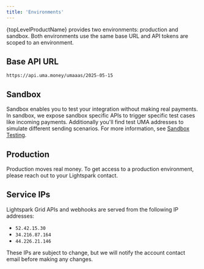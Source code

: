 ```yaml
---
title: 'Environments'
---
```


{topLevelProductName} provides two environments: production and sandbox.  Both environments use the same base URL and API tokens are scoped to an environment.

## Base API URL
 `https://api.uma.money/umaaas/2025-05-15`

## Sandbox
Sandbox enables you to test your integration without making real payments.  In sandbox, we expose sandbox specific APIs to trigger specific test cases like incoming payments.  Additionally you'll find test UMA addresses to simulate different sending scenarios.  For more information, see [Sandbox Testing](../uma-connect/developer-guides/sandbox-testing).

## Production
Production moves real money.  To get access to a production environment, please reach out to your Lightspark contact.

## Service IPs

Lightspark Grid APIs and webhooks are served from the following IP addresses:

- `52.42.15.30`
- `34.216.87.164`
- `44.226.21.146`

<Warning>These IPs are subject to change, but we will notify the account contact email before making any changes.</Warning>